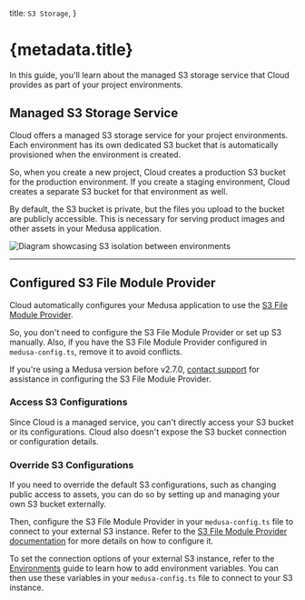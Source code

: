   title: `S3 Storage`,
}

# {metadata.title}

In this guide, you'll learn about the managed S3 storage service that Cloud provides as part of your project environments.

## Managed S3 Storage Service

Cloud offers a managed S3 storage service for your project environments. Each environment has its own dedicated S3 bucket that is automatically provisioned when the environment is created.

So, when you create a new project, Cloud creates a production S3 bucket for the production environment. If you create a staging environment, Cloud creates a separate S3 bucket for that environment as well.

By default, the S3 bucket is private, but the files you upload to the bucket are publicly accessible. This is necessary for serving product images and other assets in your Medusa application.

![Diagram showcasing S3 isolation between environments](https://res.cloudinary.com/dza7lstvk/image/upload/v1750230909/Cloud/s3-cloud_smrtfc.jpg)

---

## Configured S3 File Module Provider

Cloud automatically configures your Medusa application to use the [S3 File Module Provider](!resources!/infrastructure-modules/file/s3).

So, you don't need to configure the S3 File Module Provider or set up S3 manually. Also, if you have the S3 File Module Provider configured in `medusa-config.ts`, remove it to avoid conflicts.

<Note>

If you're using a Medusa version before v2.7.0, [contact support](#) for assistance in configuring the S3 File Module Provider.

</Note>

### Access S3 Configurations

Since Cloud is a managed service, you can't directly access your S3 bucket or its configurations. Cloud also doesn't expose the S3 bucket connection or configuration details.

### Override S3 Configurations

If you need to override the default S3 configurations, such as changing public access to assets, you can do so by setting up and managing your own S3 bucket externally.

Then, configure the S3 File Module Provider in your `medusa-config.ts` file to connect to your external S3 instance. Refer to the [S3 File Module Provider documentation](!resources!/infrastructure-modules/file/s3) for more details on how to configure it.

<Note title="Tip">

To set the connection options of your external S3 instance, refer to the [Environments](../environments/page.mdx#add-environment-variables) guide to learn how to add environment variables. You can then use these variables in your `medusa-config.ts` file to connect to your S3 instance.

</Note>